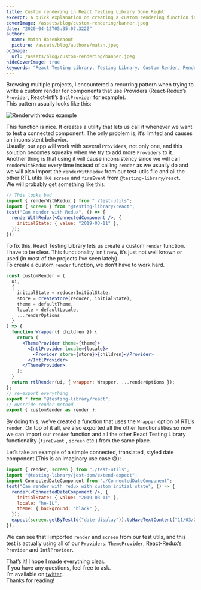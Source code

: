 ```yaml
---
title: Custom rendering in React Testing Library Done Right
excerpt: A quick explanation on creating a custom rendering function in RTL
coverImage: /assets/blog/custom-rendering/banner.jpeg
date: "2020-04-12T05:35:07.322Z"
author:
  name: Matan Borenkraout
  picture: /assets/blog/authors/matan.jpeg
ogImage:
  url: /assets/blog/custom-rendering/banner.jpeg
hideCoverImage: true
keywords: "React Testing Library, Testing Library, Custom Render, Render, React, Testing"
---
```


Browsing multiple projects, I encountered a recurring pattern when trying to write a custom render for components that use Providers (React-Redux’s `Provider`, React-Intl’s `IntlProvider` for example).  
This pattern usually looks like this:

![Renderwithredux example](/assets/blog/custom-rendering/banner.jpeg)

This function is nice. It creates a utility that lets us call it whenever we want to test a connected component. The only problem is, it’s limited and causes an inconsistent behavior.  
Usually, our app will work with several `Providers`, not only one, and this solution becomes squeaky when we try to add more `Providers` to it.  
Another thing is that using it will cause inconsistency since we will call `renderWithRedux` every time instead of calling `render` as we usually do and we will also import the `renderWithRedux` from our test-utils file and all the other RTL utils like `screen` and `fireEvent` from `@testing-library/react`.  
We will probably get something like this:

```jsx
// This looks bad
import { renderWithRedux } from "./test-utils";
import { screen } from "@testing-library/react";
test("Can render with Redux", () => {
  renderWithRedux(<ConnectedComponent />, {
    initialState: { value: "2019-03-11" },
  });
});
```

To fix this, React Testing Library lets us create a custom `render` function.  
I have to be clear. This functionality isn’t new, it’s just not well known or used (in most of the projects I’ve seen lately).  
To create a custom `render` function, we don’t have to work hard.

```jsx
const customRender = (
  ui,
  {
    initialState = reducerInitialState,
    store = createStore(reducer, initialState),
    theme = defaultTheme,
    locale = defaultLocale,
    ...renderOptions
  }
) => {
  function Wrapper({ children }) {
    return (
      <ThemeProvider theme={theme}>
        <IntlProvider locale={locale}>
          <Provider store={store}>{children}</Provider>
        </IntlProvider>
      </ThemeProvider>
    );
  }
  return rtlRender(ui, { wrapper: Wrapper, ...renderOptions });
};
// re-export everything
export * from "@testing-library/react";
// override render method
export { customRender as render };
```

By doing this, we’ve created a function that uses the `Wrapper` option of RTL’s `render`. On top of it all, we also exported all the other functionalities so now we can import our `render` function and all the other React Testing Library functionality (`fireEvent` , `screen` etc.) from the same place.

Let’s take an example of a simple connected, translated, styled date component (This is an imaginary use case 😅):

```jsx
import { render, screen } from "./test-utils";
import "@testing-library/jest-dom/extend-expect";
import ConnectedDateComponent from "./ConnectedDateComponent";
test("Can render with redux with custom initial state", () => {
  render(<ConnectedDateComponent />, {
    initialState: { value: "2019-03-11" },
    locale: "he-IL",
    theme: { background: "black" },
  });
  expect(screen.getByTestId("date-display")).toHaveTextContent("11/03/2019");
});
```

We can see that I imported `render` and `screen` from our test utils, and this test is actually using all of our `Providers`: `ThemeProvider`, React-Redux’s `Provider` and `IntlProvider`.

That’s it! I hope I made everything clear.  
If you have any questions, feel free to ask.  
I’m available on [twitter](https://twitter.com/matanbobi).  
Thanks for reading!
